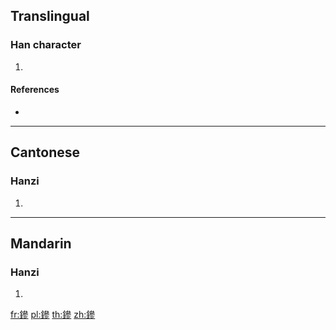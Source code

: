 {{character info/new}}
==Translingual==

===Han character===
{{Han char|rn=167|rad=金|as=11|sn=19|four=83122|canj=CIIH}}

# {{defn|Han|sort=金11}}

====References====
* {{Han ref|kx=1319.230|dkj=40792|dj=1819.230|hdz=64253.060|uh=93D2|ud=37842|bh=F374|bd=62324}}

----

==Cantonese==

===Hanzi===
{{yue-hanzi|jyut=|y=saam1}}

# {{defn|lang=yue|sort=金11}}

----

==Mandarin==

===Hanzi===
{{cmn-hanzi|pin=[[qiāo]] ([[qiao1]]), [[sǒng]] ([[song3]])|wg=ch'iao<sup>1</sup>, sung<sup>3</sup>}}

# {{defn|lang=cmn|sort=金11}}

[[fr:鏒]]
[[pl:鏒]]
[[th:鏒]]
[[zh:鏒]]